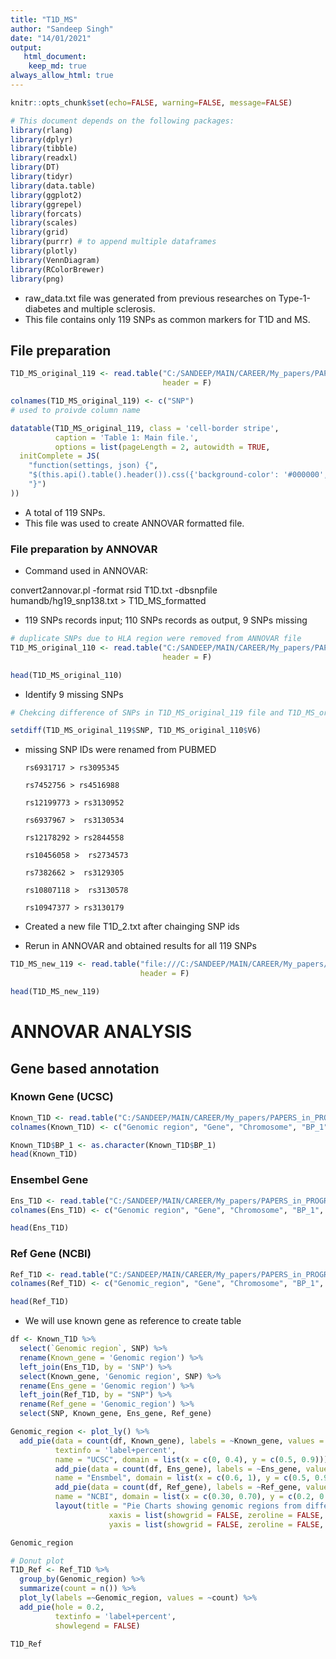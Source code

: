 ```yaml
---
title: "T1D_MS"
author: "Sandeep Singh"
date: "14/01/2021"
output: 
   html_document:
    keep_md: true
always_allow_html: true
---
```


```r
knitr::opts_chunk$set(echo=FALSE, warning=FALSE, message=FALSE)
```

```r
# This document depends on the following packages:
library(rlang)
library(dplyr)
library(tibble)
library(readxl)
library(DT)
library(tidyr)
library(data.table)
library(ggplot2)
library(ggrepel)
library(forcats)
library(scales)
library(grid)
library(purrr) # to append multiple dataframes
library(plotly)
library(VennDiagram)
library(RColorBrewer)
library(png)
```

* raw_data.txt file was generated from previous researches on Type-1-diabetes and multiple sclerosis.  
* This file contains only 119 SNPs as common markers for T1D and MS. 

## File preparation
```r
T1D_MS_original_119 <- read.table("C:/SANDEEP/MAIN/CAREER/My_papers/PAPERS_in_PROGRESS/T1D_MS/T1D_MS_new/T1D.txt",
                                  header = F) 

colnames(T1D_MS_original_119) <- c("SNP")
# used to proivde column name

datatable(T1D_MS_original_119, class = 'cell-border stripe', 
          caption = 'Table 1: Main file.',
          options = list(pageLength = 2, autowidth = TRUE,
  initComplete = JS(
    "function(settings, json) {",
    "$(this.api().table().header()).css({'background-color': '#000000', 'color': '#4c4c4c'});",
    "}")
))
```

* A total of 119 SNPs.
* This file was used to create ANNOVAR formatted file.

### File preparation by ANNOVAR
* Command used in ANNOVAR: 

convert2annovar.pl -format rsid T1D.txt -dbsnpfile humandb/hg19_snp138.txt > T1D_MS_formatted

* 119 SNPs records input; 110 SNPs records as output, 9 SNPs missing

```r
# duplicate SNPs due to HLA region were removed from ANNOVAR file
T1D_MS_original_110 <- read.table("C:/SANDEEP/MAIN/CAREER/My_papers/PAPERS_in_PROGRESS/T1D_MS/T1D_MS_new/T1D_MS_formatted.txt",
                                  header = F)

head(T1D_MS_original_110)
```

* Identify 9 missing SNPs

```r
# Chekcing difference of SNPs in T1D_MS_original_119 file and T1D_MS_original_110 file

setdiff(T1D_MS_original_119$SNP, T1D_MS_original_110$V6)
```

* missing SNP IDs were renamed from PUBMED

      rs6931717 > rs3095345
      
      rs7452756 > rs4516988
      
      rs12199773 > rs3130952
      
      rs6937967 >  rs3130534
      
      rs12178292 > rs2844558
      
      rs10456058 >  rs2734573
      
      rs7382662 >  rs3129305
      
      rs10807118 >  rs3130578
      
      rs10947377 > rs3130179
      
* Created a new file T1D_2.txt after chainging SNP ids
* Rerun in ANNOVAR and obtained results for all 119 SNPs 

```r
T1D_MS_new_119 <- read.table("file:///C:/SANDEEP/MAIN/CAREER/My_papers/PAPERS_in_PROGRESS/T1D_MS/T1D_MS_new/T1D_MS_formatted_2.txt", 
                             header = F)

head(T1D_MS_new_119)
```

# ANNOVAR ANALYSIS

## Gene based annotation

### Known Gene (UCSC)
```r
Known_T1D <- read.table("C:/SANDEEP/MAIN/CAREER/My_papers/PAPERS_in_PROGRESS/T1D_MS/T1D_MS_new/ANNOVAR_RESULTS/Gene_based/Known_gene_T1D.variant_function", header = F)
colnames(Known_T1D) <- c("Genomic region", "Gene", "Chromosome", "BP_1", "BP_2", "A1", "A2", "SNP") 

Known_T1D$BP_1 <- as.character(Known_T1D$BP_1)
head(Known_T1D)
```

### Ensembel Gene
```r
Ens_T1D <- read.table("C:/SANDEEP/MAIN/CAREER/My_papers/PAPERS_in_PROGRESS/T1D_MS/T1D_MS_new/ANNOVAR_RESULTS/Gene_based/Ens_gene_T1D.variant_function", header = F)
colnames(Ens_T1D) <- c("Genomic region", "Gene", "Chromosome", "BP_1", "BP_2", "A1", "A2", "SNP")

head(Ens_T1D)
```      

### Ref Gene (NCBI)
```r
Ref_T1D <- read.table("C:/SANDEEP/MAIN/CAREER/My_papers/PAPERS_in_PROGRESS/T1D_MS/T1D_MS_new/ANNOVAR_RESULTS/Gene_based/Ref_gene_T1D.variant_function", header = F)
colnames(Ref_T1D) <- c("Genomic_region", "Gene", "Chromosome", "BP_1", "BP_2", "A1", "A2", "SNP")

head(Ref_T1D)
```


* We will use known gene as reference to create table
```r
df <- Known_T1D %>% 
  select(`Genomic region`, SNP) %>%
  rename(Known_gene = 'Genomic region') %>% 
  left_join(Ens_T1D, by = 'SNP') %>% 
  select(Known_gene, 'Genomic region', SNP) %>% 
  rename(Ens_gene = 'Genomic region') %>% 
  left_join(Ref_T1D, by = "SNP") %>% 
  rename(Ref_gene = 'Genomic_region') %>% 
  select(SNP, Known_gene, Ens_gene, Ref_gene)

Genomic_region <- plot_ly() %>% 
  add_pie(data = count(df, Known_gene), labels = ~Known_gene, values = ~n, 
          textinfo = 'label+percent',
          name = "UCSC", domain = list(x = c(0, 0.4), y = c(0.5, 0.9))) %>% 
          add_pie(data = count(df, Ens_gene), labels = ~Ens_gene, values = ~n,           textinfo = 'label+percent',
          name = "Ensmbel", domain = list(x = c(0.6, 1), y = c(0.5, 0.9))) %>% 
          add_pie(data = count(df, Ref_gene), labels = ~Ref_gene, values = ~n,           textinfo = 'label+percent',
          name = "NCBI", domain = list(x = c(0.30, 0.70), y = c(0.2, 0.6))) %>% 
          layout(title = "Pie Charts showing genomic regions from different databases", showlegend = F,
                      xaxis = list(showgrid = FALSE, zeroline = FALSE, showticklabels = FALSE),
                      yaxis = list(showgrid = FALSE, zeroline = FALSE, showticklabels = FALSE))

Genomic_region
```

```r
# Donut plot
T1D_Ref <- Ref_T1D %>%
  group_by(Genomic_region) %>%
  summarize(count = n()) %>%
  plot_ly(labels =~Genomic_region, values = ~count) %>%
  add_pie(hole = 0.2,
          textinfo = 'label+percent',
          showlegend = FALSE)

T1D_Ref
```